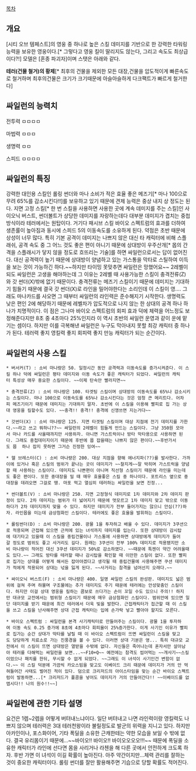 [[목차]]

== 개요 ==
[시티 오브 템페스트]의 영웅 중 하나로 높은 스킬 데미지를 기반으로 한 강력한 타워링 능력을 보유한 영웅이다.[* 그렇다고 영웅 킬이 딸리지도 않는다, 그리고 속도도 최상급이다?!] 모델은 [혼종 파괴자]이며 스탯은 아래와 같다.

'''테러(건물 철거)의 황제'''[* 최후의 건물을 제외한 모든 대장,건물을 압도적이게 빠른속도로 철거하며 최후의건물은 크기가 크기때문에 아슬아슬하게 다크팩트가 빠르게 철거한다]

== 싸일런의 능력치 ==
전투력 ㅁㅁㅁㅁ

마법력 ㅁㅁㅁ

생명력 ㅁㅁ

스피드 ㅁㅁㅁㅁ

== 싸일런의 특징 ==
강력한 대인용 스킬인 롤링 썬더와 마나 소비가 적은 효율 좋은 메즈기[* 마나 100으로 무려 65%를 감소시킨다!!]를 보유하고 있기 때문에 견제 능력은 중상 내지 상 정도는 된다. 지면 고정 스킬[* 한 번 스킬을 사용하면 사용한 곳에 계속 데미지를 주는 스킬]인 사이오닉 버스트, 썬더볼트가 상당한 데미지를 자랑하는데다 대부분 데미지가 겹치는 중첩방식이라 테러에서는 원탑이다. 거기다 패시브 스킬 바이오 스펙트럼의 효과를 더하여 생존률이 높아짐과 동시에 스피드 5의 이동속도를 소유하게 된다. 약점은 초반 때문에 상성이 너무 많다. 특히 기본 공격이 데미지는 나쁘지 않은 대신 타 캐릭터에 비해 스플래쉬, 공격 속도 중 그 어느 것도 좋은 편이 아니기 때문에 상대방이 우주산개[* 몹의 간격을 스플래시가 닿지 않을 정도로 흐뜨리는 기술]를 하면 싸일런으로서는 답이 없어진다. 대신 공격력이 높기 때문에 상대방이 양념하고 있는 가스통을 막타로 스틸하여 이득을 보는 것이 가능하긴 하다.~~하지만 타이밍 못맞추면 싸일런은 망했어요~~ 2레벨이 되도 싸일런은 고생을 해야하는데 그 이유는 2레벨 때 사용가능한 스킬이 충격전류(Z)와 갓 썬더(X)밖에 없기 때문이다. 충격전류는 메즈기 스킬이기 때문에 데미지는 기대하기 힘들기 때문에 결국 갓 썬더(X)로 라인을 밀어야한다는 소리인데 이 스킬이 영…. 그래도 마나카드를 사오면 그 때부터 싸일런의 라인력은 준수해지기 시작한다. 생명력도 낮은 편인 2에 해당하기 때문에 레벨차가 압도적으로 나지 않는 한 상대의 공격 하나 하나가 치명적이다. 이 점은 그나마 바이오 스펙트럼의 회피 효과 덕에 체력을 어느정도 보정해준다지만 8초 중 4초마다 25%인지라 이 역시 초반의 싸일런 운영과 같이 운에 맡기는 셈이다. 하지만 이를 극복해낸 싸일런은 누구도 막아내지 못할 최강 캐릭터 중 하나가 된다. 테러력 좋지 영킬력 좋지 회피력 좋지 만능 캐릭터가 되는 순간이다.

== 싸일런의 사용 스킬 ==
 * 버서커(T) : 소비 마나량은 50. 일정시간 동안 공격력과 이동속도를 증가시켜준다. 이 스킬 하나 덕에 싸일런은 평타 데미지와 이동 속도가 좋은 캐릭터가 되었다. 싸일런의 캐릭터 특성상 매우 중요한 스킬이다. ~~이제 탄속만 빨라지면~~

 * 충격전류(Z) : 소비 마나량은 100. 타겟팅 스킬이며 상대방의 이동속도를 65%나 감소시키는 스킬이다. 마나 100으로 이동속도를 65%나 감소시킨다는 것은 엄청 큰 메리트다. 어차피 메즈기이기 때문에 데미지는 기대하지 말자. 초반에 이 스킬을 이용해 빨피로 집 가는 상대 영웅을 킬할수도 있다. ~~충격!! 충격!! 충격에 신꼉쓰면 지는거다~~

 * 갓썬더(X) : 소비 마나량은 125. 지면 타겟팅 스킬이며 대상 지점에 전기 데미지를 가한다.~~라고 쓰고 뭐하니??~~ 싸일런의 2레벨이 힘들게 만드는 스킬이다. 그냥 350원 모아서 마나 카드를 사올때까지만 사용하자. 아니면 가스트럭이나 방타 막타용으로 사용하면 된다. 그래도 중첩데미지이기 때문에 후반에 몹 잡을때는 나쁘지 않은 편이다.~~후반가서도 몹  하나 잡지 못하면 그거슨 진정한 잉여~~

 * 헬 브레스터(C) : 소비 마나량은 200. 대상 지점을 향해 에너지파(??)를 발사한다. 가까이에 있거나 혹은 스킬의 범위가 끝나는 곳이 데미지가 ~~찰지게~~잘 박히며 가스트럭을 양념할 때 사용하는 스킬이다. 데미지도 나쁜편이 아니며 직선형 스킬이기 때문에 라인을 미는데도 좋은 편이다. 또한 중대장을 밀 때 매우 효율좋은 스킬 중 하나이다. 포트리스 옆으로 중대장을 데려오면 그걸로 땡. 마포 먹고 열심히 테러하는 싸일런을 보면 진정...

 * 썬더볼트(V) : 소비 마나량은 250. 지면 고정형식 데미지로 1차 데미지와 2차 데미지 판정이 있다. 2차 데미지는 범위가 더 넓어지기 때문에 멋모르고 1차 데미지 맞고 밖으로 이동하다가 2차 데미지까지 맞을 수 있다. 하지만 데미지가 전부 들어가지는 않으니 안심(??)하자. 라인몹을 미는데 금상첨화인 스킬이다. 테러에도 좋은 효율을 발휘하는 스킬이다.

 * 롤링썬더(D) : 소비 마나량은 200. 광물 1을 투자하고 배울 수 있다. 데미지가 3쿠션으로 적용되며 근접해 있으면 근처에 있는 녀석까지 데미지를 입는다. 또한 상대방이 감시탑에 대기타고 있을때 이 스킬을 중립건물이나 가스통에 사용하면 상대방에게 데미지가 들어갈 정도로 범위도 좋고 사거리도 길다. 원래는 3쿠션이 전부 100% 데미지로 적용됐지만 소비 마나량이 적어진 대신 3쿠션 데미지가 50%로 감소하였다. ~~때문에 특젠이 약간 어려울때도 있다.~~ 그래도 방타를 테러할 때나 감시탑을 확인할 때 이만한 스킬이 없다. 또한 빨피로 집가는 상대를 어떻게 해서든 잡아야겠다고 생각될 때 중립건물에 사용해주면 쿠션 데미지가 적에게 적용되어 상대는 넋을 잃게 된다. ~~사거리는 참격을 넘어선지 오래다.~~

 * 싸이오닉 버스트(F) : 소비 마나량은 400. 일명 싸일런 스킬의 완성판. 데미지도 넓은 범위에 걸쳐 주며 하물며 구조물에는 추가 데미지도 주기 때문에 테러에는 안성맞춤인 스킬이다. 하지만 이걸 상대 영웅을 킬하는 콤보로 쓰다가는 손이 꼬일 수도 있으니 주의!! 하지만 대규모 교전에서는 범위형 스킬이기 때문에 매우 금상첨화인 스킬이다. 범위안에 있으면 일단 데미지를 받기 때문에 최건 테러에서 더욱 빛을 발한다. 근접캐릭터가 접근할 때 이 스킬을 쓰고 스킬을 난사해주면 상대 근접 캐릭터는 입에 손가락 넣고 빨아야 할지도 모른다.

 * 바이오 스펙트럼 : 싸일런을 본격 사기캐릭터로 만들어주는 스킬이다. 광물 1을 투자하여 이동 속도 0.25 증가에 8초에 4초마다 회피율이 25%증가한다. 이게 사기인 이유가 빨피로 집가는 순간 상대가 막타를 날릴 때 이 바이오 스펙트럼이 뜨면 싸일런이 스킬을 맞고도 당당하게 치료소로 가는 진풍경을 볼 수 있다. 이러면 상대 기분은 영... 특히 대규모 교전에서 이 스킬이 뜨면 상대방은 열받을 수밖에 없다. 자신들은 죽어나는데 혼자서만 살아남아 테러를 다해먹는 싸일런을 보면...~~F10+Q~~ 예전에는 참격도 씹어먹는 ~~개사기~~스킬이었으나 패치를 한뒤, 무시할 수 없게 되었다. ~~그래도 이 녀석이 사기인건 변함이 없다.~~ 이 스킬 덕분에 가끔씩 카오스빔을 맞고도 이베이드 크리 때문에 데미지가 거의 안 먹혀들어간 사태도 벌어진 적이 있다. 덤으로 크리저드의 아이스타임을 맞는 순간 바이오 스펙트럼이 발동하면...[* 크리저드가 풀콤을 넣어도 데미지가 거의 안들어간다!! ~~이베이드를 없앱시다!! 나의 원수!!~~]

== 싸일런에 관한 기타 설명 ==
요건은 1렙~2렙을 어떻게 버텨내느냐이다. 일단 버텨내고 나면 라인력이랑 영킬력도 나쁘지 않으며 테러력은 3대 테러천왕이라 불릴정도로 발군의 위력을 지니고 있다. 하지만 아카인이나, 포스화이어, 기타 폭딜을 소유한 근캐한테는 약한 모습을 보일 수 밖에 없다. 결국 유리몸이기 때문에...~~바이오!! 바이오!! 바이오오오오!!!~~ 때문에 폭딜을 소유한 캐릭터가 라인에 선다면 몸을 사리거나 라첸을 해 다른 곳에서 안전하게 크도록 하자. 후반 가면 이 녀석이 이길 확률이 높아진다. 아주 약간이지만...체력 관리를 잘하는 것이 중요한 캐릭터이다. 롤링 썬더를 잘만 활용해주면 기습으로 당할 확률도 적어진다. 
